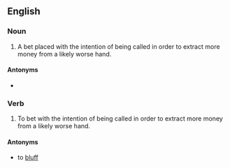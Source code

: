 ==English==

===Noun===
{{en-noun|head=[[value]] [[bet]]}}

# {{label|en|poker}} A bet placed with the intention of being called in order to extract more money from a likely worse hand.

====Antonyms====
* {{l|en|bluff}}

===Verb===
{{en-verb|head=[[value]] [[bet]]|value bets|value betting|value bet}}

# {{label|en|poker}} To bet with the intention of being called in order to extract more money from a likely worse hand.

====Antonyms====
* to [[bluff]]